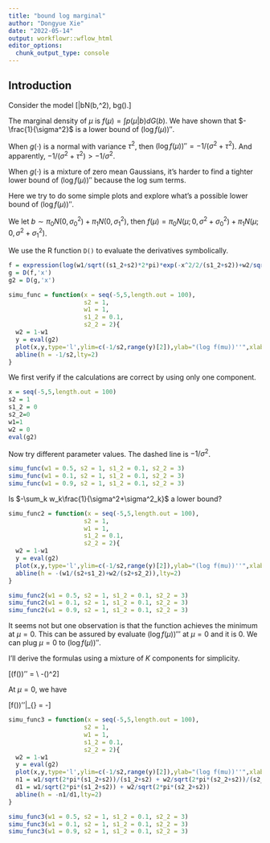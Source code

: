 ```yaml
---
title: "bound log marginal"
author: "Dongyue Xie"
date: "2022-05-14"
output: workflowr::wflow_html
editor_options:
  chunk_output_type: console
---
```


## Introduction

Consider the model 
\[\mu|b\sim N(b,\sigma^2), b\sim g(\cdot).\]

The marginal density of $\mu$ is $f(\mu) = \int p(\mu|b)dG(b)$. We have shown that $-\frac{1}{\sigma^2}$ is a lower bound of $(\log f(\mu))''$. 

When $g(\cdot)$ is a normal with variance $\tau^2$, then $(\log f(\mu))'' = -1/(\sigma^2+\tau^2)$. And apparently, $-1/(\sigma^2+\tau^2) > -1/\sigma^2$.

When $g(\cdot)$ is a mixture of zero mean Gaussians, it's harder to find a tighter lower bound of $(\log f(\mu))''$ because the log sum terms.

Here we try to do some simple plots and explore what's a possible lower bound of $(\log f(\mu))''$.

We let $b\sim \pi_0N(0,\sigma_0^2) + \pi_1 N(0,\sigma_1^2)$, then $f(\mu) = \pi_0N(\mu;0,\sigma^2+\sigma^2_0)+\pi_1N(\mu;0,\sigma^2+\sigma^2_1)$.

We use the R function `D()` to evaluate the derivatives symbolically.

```r
f = expression(log(w1/sqrt((s1_2+s2)*2*pi)*exp(-x^2/2/(s1_2+s2))+w2/sqrt((s2_2+s2)*2*pi)*exp(-x^2/2/(s2_2+s2))))
g = D(f,'x')
g2 = D(g,'x')

simu_func = function(x = seq(-5,5,length.out = 100),
                     s2 = 1,
                     w1 = 1,
                     s1_2 = 0.1,
                     s2_2 = 2){
  w2 = 1-w1
  y = eval(g2)
  plot(x,y,type='l',ylim=c(-1/s2,range(y)[2]),ylab="(log f(mu))''",xlab='mu')
  abline(h = -1/s2,lty=2)
}

```

We first verify if the calculations are correct by using only one component.

```r
x = seq(-5,5,length.out = 100)
s2 = 1
s1_2 = 0
s2_2=0
w1=1
w2 = 0
eval(g2)
```

Now try different parameter values. The dashed line is $-1/\sigma^2$.

```r
simu_func(w1 = 0.5, s2 = 1, s1_2 = 0.1, s2_2 = 3)
simu_func(w1 = 0.1, s2 = 1, s1_2 = 0.1, s2_2 = 3)
simu_func(w1 = 0.9, s2 = 1, s1_2 = 0.1, s2_2 = 3)
```

Is $-\sum_k w_k\frac{1}{\sigma^2+\sigma^2_k}$ a lower bound? 

```r
simu_func2 = function(x = seq(-5,5,length.out = 100),
                     s2 = 1,
                     w1 = 1,
                     s1_2 = 0.1,
                     s2_2 = 2){
  w2 = 1-w1
  y = eval(g2)
  plot(x,y,type='l',ylim=c(-1/s2,range(y)[2]),ylab="(log f(mu))''",xlab='mu')
  abline(h = -(w1/(s2+s1_2)+w2/(s2+s2_2)),lty=2)
}
```

```r
simu_func2(w1 = 0.5, s2 = 1, s1_2 = 0.1, s2_2 = 3)
simu_func2(w1 = 0.1, s2 = 1, s1_2 = 0.1, s2_2 = 3)
simu_func2(w1 = 0.9, s2 = 1, s1_2 = 0.1, s2_2 = 3)
```


It seems not but one observation is that the function achieves the minimum at $\mu=0$. This can be assured by evaluate $(\log f(\mu))'''$ at $\mu=0$ and it is 0. We can plug $\mu = 0$ to $(\log f(\mu))''$. 

I'll derive the formulas using a mixture of $K$ components for simplicity.

\[(\log f(\mu))'' = \frac{\sum_k\frac{w_k}{\sqrt{2\pi(\sigma^2_k+\sigma^2)}}e^{-\frac{\mu^2}{2(\sigma^2_k+\sigma^2)}}\left((\frac{\mu}{\sigma^2+\sigma^2_k})^2-\frac{1}{\sigma^2+\sigma^2_k}\right)}{\sum_k\frac{w_k}{\sqrt{2\pi(\sigma^2_k+\sigma^2)}}e^{-\frac{\mu^2}{2(\sigma^2_k+\sigma^2)}}}
\\
-\left(\frac{\sum_k\frac{w_k}{\sqrt{2\pi(\sigma^2_k+\sigma^2)}}e^{-\frac{\mu^2}{2(\sigma^2_k+\sigma^2)}}\frac{\mu}{\sigma^2_k+\sigma^2}}{\sum_k\frac{w_k}{\sqrt{2\pi(\sigma^2_k+\sigma^2)}}e^{-\frac{\mu^2}{2(\sigma^2_k+\sigma^2)}}}\right)^2\]

At $\mu = 0$, we have 

\[\log f(\mu))''|_{\mu=0} = -\frac{\sum_k\frac{w_k}{\sqrt{2\pi(\sigma^2_k+\sigma^2)}}\frac{1}{\sigma^2_k+\sigma^2}}{\sum_k\frac{w_k}{\sqrt{2\pi(\sigma^2_k+\sigma^2)}}}\]

```r
simu_func3 = function(x = seq(-5,5,length.out = 100),
                     s2 = 1,
                     w1 = 1,
                     s1_2 = 0.1,
                     s2_2 = 2){
  w2 = 1-w1
  y = eval(g2)
  plot(x,y,type='l',ylim=c(-1/s2,range(y)[2]),ylab="(log f(mu))''",xlab='mu')
  n1 = w1/sqrt(2*pi*(s1_2+s2))/(s1_2+s2) + w2/sqrt(2*pi*(s2_2+s2))/(s2_2+s2) 
  d1 = w1/sqrt(2*pi*(s1_2+s2)) + w2/sqrt(2*pi*(s2_2+s2))
  abline(h = -n1/d1,lty=2)
}
```

```r
simu_func3(w1 = 0.5, s2 = 1, s1_2 = 0.1, s2_2 = 3)
simu_func3(w1 = 0.1, s2 = 1, s1_2 = 0.1, s2_2 = 3)
simu_func3(w1 = 0.9, s2 = 1, s1_2 = 0.1, s2_2 = 3)
```


